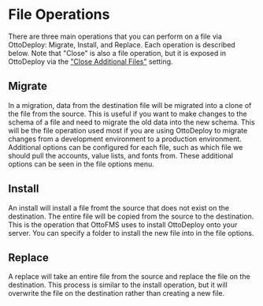 
# File Operations

There are three main operations that you can perform on a file via OttoDeploy: Migrate, Install, and Replace. Each operation is described below. Note that "Close" is also a file operation, but it is exposed in OttoDeploy via the ["Close Additional Files"](/ottodeploy-features/deployments/close-additional-files) setting.

## Migrate

In a migration, data from the destination file will be migrated into a clone of the file from the source. This is useful if you want to make changes to the schema of a file and need to migrate the old data into the new schema. This will be the file operation used most if you are using OttoDeploy to migrate changes from a development environment to a production environment. Additional options can be configured for each file, such as which file we should pull the accounts, value lists, and fonts from. These additional options can be seen in the file options menu.

## Install

An install will install a file fromt the source that does not exist on the destination. The entire file will be copied from the source to the destination. This is the operation that OttoFMS uses to install OttoDeploy onto your server. You can specify a folder to install the new file into in the file options.

## Replace

A replace will take an entire file from the source and replace the file on the destination. This process is similar to the install operation, but it will overwrite the file on the destination rather than creating a new file.
